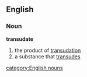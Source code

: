 ==English==
===Noun===
'''transudate'''
# the product of [[transudation]]
# a substance that [[transude]]s
[[category:English nouns]]